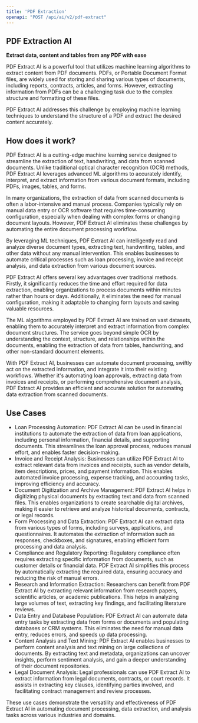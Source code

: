 ```yaml
---
title: 'PDF Extraction'
openapi: "POST /api/ai/v2/pdf-extract"
---
```


## PDF Extraction AI

**Extract data, content and tables from any PDF with ease**

PDF Extract AI is a powerful tool that utilizes machine learning algorithms to extract content from PDF documents. PDFs, or Portable Document Format files, are widely used for storing and sharing various types of documents, including reports, contracts, articles, and forms. However, extracting information from PDFs can be a challenging task due to the complex structure and formatting of these files.

PDF Extract AI addresses this challenge by employing machine learning techniques to understand the structure of a PDF and extract the desired content accurately.

## How does it work?
PDF Extract AI is a cutting-edge machine learning service designed to streamline the extraction of text, handwriting, and data from scanned documents. Unlike traditional optical character recognition (OCR) methods, PDF Extract AI leverages advanced ML algorithms to accurately identify, interpret, and extract information from various document formats, including PDFs, images, tables, and forms.

In many organizations, the extraction of data from scanned documents is often a labor-intensive and manual process. Companies typically rely on manual data entry or OCR software that requires time-consuming configuration, especially when dealing with complex forms or changing document layouts. However, PDF Extract AI eliminates these challenges by automating the entire document processing workflow.

By leveraging ML techniques, PDF Extract AI can intelligently read and analyze diverse document types, extracting text, handwriting, tables, and other data without any manual intervention. This enables businesses to automate critical processes such as loan processing, invoice and receipt analysis, and data extraction from various document sources.

PDF Extract AI offers several key advantages over traditional methods. Firstly, it significantly reduces the time and effort required for data extraction, enabling organizations to process documents within minutes rather than hours or days. Additionally, it eliminates the need for manual configuration, making it adaptable to changing form layouts and saving valuable resources.

The ML algorithms employed by PDF Extract AI are trained on vast datasets, enabling them to accurately interpret and extract information from complex document structures. The service goes beyond simple OCR by understanding the context, structure, and relationships within the documents, enabling the extraction of data from tables, handwriting, and other non-standard document elements.

With PDF Extract AI, businesses can automate document processing, swiftly act on the extracted information, and integrate it into their existing workflows. Whether it's automating loan approvals, extracting data from invoices and receipts, or performing comprehensive document analysis, PDF Extract AI provides an efficient and accurate solution for automating data extraction from scanned documents.

## Use Cases

* Loan Processing Automation: PDF Extract AI can be used in financial institutions to automate the extraction of data from loan applications, including personal information, financial details, and supporting documents. This streamlines the loan approval process, reduces manual effort, and enables faster decision-making.
* Invoice and Receipt Analysis: Businesses can utilize PDF Extract AI to extract relevant data from invoices and receipts, such as vendor details, item descriptions, prices, and payment information. This enables automated invoice processing, expense tracking, and accounting tasks, improving efficiency and accuracy.
* Document Digitization and Archive Management: PDF Extract AI helps in digitizing physical documents by extracting text and data from scanned files. This enables organizations to create searchable digital archives, making it easier to retrieve and analyze historical documents, contracts, or legal records.
* Form Processing and Data Extraction: PDF Extract AI can extract data from various types of forms, including surveys, applications, and questionnaires. It automates the extraction of information such as responses, checkboxes, and signatures, enabling efficient form processing and data analysis.
* Compliance and Regulatory Reporting: Regulatory compliance often requires extracting specific information from documents, such as customer details or financial data. PDF Extract AI simplifies this process by automatically extracting the required data, ensuring accuracy and reducing the risk of manual errors.
* Research and Information Extraction: Researchers can benefit from PDF Extract AI by extracting relevant information from research papers, scientific articles, or academic publications. This helps in analyzing large volumes of text, extracting key findings, and facilitating literature reviews.
* Data Entry and Database Population: PDF Extract AI can automate data entry tasks by extracting data from forms or documents and populating databases or CRM systems. This eliminates the need for manual data entry, reduces errors, and speeds up data processing.
* Content Analysis and Text Mining: PDF Extract AI enables businesses to perform content analysis and text mining on large collections of documents. By extracting text and metadata, organizations can uncover insights, perform sentiment analysis, and gain a deeper understanding of their document repositories.
* Legal Document Analysis: Legal professionals can use PDF Extract AI to extract information from legal documents, contracts, or court records. It assists in extracting key clauses, identifying parties involved, and facilitating contract management and review processes.

These use cases demonstrate the versatility and effectiveness of PDF Extract AI in automating document processing, data extraction, and analysis tasks across various industries and domains.